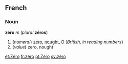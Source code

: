 ==French==
===Noun===
'''zéro''' ''m'' (''plural'' '''zéros''')

#(''numeral'') [[zero]], [[nought]], [[O]] (''British, in reading numbers'')
#(''value'') zero, nought

[[et:Zéro]]
[[fr:zéro]]
[[pt:Zéro]]
[[sv:zéro]]